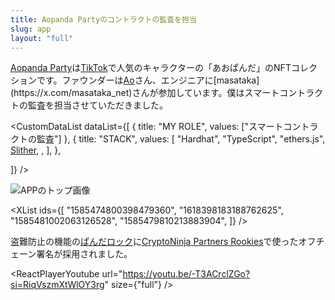 ```yaml
---
title: Aopanda Partyのコントラクトの監査を担当
slug: app
layout: "full"
---
```


[Aopanda Party](https://nft.aopanda.ainy-llc.com/site/)は[TikTok](https://www.tiktok.com/@aopanda_ao)で人気のキャラクターの「あおぱんだ」のNFTコレクションです。ファウンダーは[Ao](https://x.com/Devil_Kitties_)さん、エンジニアに[masataka](https://x.com/masataka_net)さんが参加しています。僕はスマートコントラクトの監査を担当させていただきました。

<CustomDataList
  dataList={[
    { title: "MY ROLE", values: ["スマートコントラクトの監査"] },
    {
      title: "STACK",
      values: [
        "Hardhat",
        "TypeScript",
        "ethers.js",
        <a href="https://github.com/crytic/slither">Slither</a>,
        ,
      ],
    },

]}
/>

<Image
  src="/image/about/app-work.webp"
  alt="APPのトップ画像"
  width={724}
  height={483}
/>

<Section title="チームとユーザーからのコメント" color="pink" />

<XList
  ids={[
    "1585474800398479360",
    "1618398183188762625",
    "1585481002063126528",
    "1585479810213883904",
  ]}
/>

<Section title="ぱんだロック" color="pink" />

盗難防止の機能の[ぱんだロック](https://youtu.be/-T3ACrclZGo?feature=shared)に[CryptoNinja Partners Rookies](https://www.ninja-dao.com/cnpr)で使ったオフチェーン署名が採用されました。

<ReactPlayerYoutube
  url="https://youtu.be/-T3ACrclZGo?si=RiqVszmXtWlOY3rg"
  size={"full"}
/>

<X id="1583638765985501184" />
